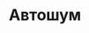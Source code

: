 ---
slug: autoshum
link: /projects/autoshum/
category: 'projects'
title: Автошум
publicData: Sep 11th 2020
pagesCount: 1
siteLink: https://autoshum.igromov.digital/
pages: 
    - page:
        - image: ../../assets/images/projects/project-210-autoshum/autoshum-0.png
        - title: Главная
sortIdx: 210
---